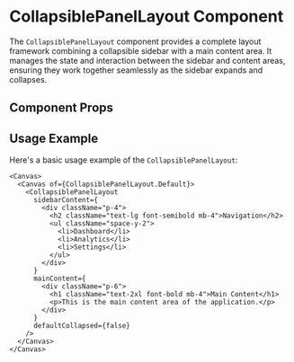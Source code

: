 

<Meta of={CollapsiblePanelLayout} />

# CollapsiblePanelLayout Component

The `CollapsiblePanelLayout` component provides a complete layout framework combining a collapsible sidebar with a main content area. It manages the state and interaction between the sidebar and content areas, ensuring they work together seamlessly as the sidebar expands and collapses.

## Component Props

<Canvas of={CollapsiblePanelLayout.Default} />

<Controls />

## Usage Example

Here's a basic usage example of the `CollapsiblePanelLayout`:

```tsx
<Canvas>
  <Canvas of={CollapsiblePanelLayout.Default}>
    <CollapsiblePanelLayout
      sidebarContent={
        <div className="p-4">
          <h2 className="text-lg font-semibold mb-4">Navigation</h2>
          <ul className="space-y-2">
            <li>Dashboard</li>
            <li>Analytics</li>
            <li>Settings</li>
          </ul>
        </div>
      }
      mainContent={
        <div className="p-6">
          <h1 className="text-2xl font-bold mb-4">Main Content</h1>
          <p>This is the main content area of the application.</p>
        </div>
      }
      defaultCollapsed={false}
    />
  </Canvas>
</Canvas>
``` 